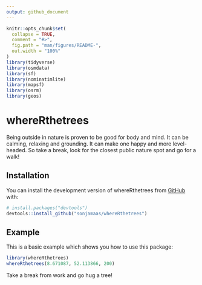 ```yaml
---
output: github_document
---
```


```r
knitr::opts_chunk$set(
  collapse = TRUE,
  comment = "#>",
  fig.path = "man/figures/README-",
  out.width = "100%"
)
library(tidyverse)
library(osmdata)
library(sf)
library(nominatimlite)
library(mapsf)
library(osrm)
library(geos)
```

# whereRthetrees

Being outside in nature is proven to be good for body and mind. It can be calming, relaxing and grounding. It can make one happy and more level-headed. So take a break, look for the closest public nature spot and go for a walk!

## Installation

You can install the development version of whereRthetrees from [GitHub](https://github.com/) with:

``` r
# install.packages("devtools")
devtools::install_github("sonjamaas/whereRthetrees")
```

## Example

This is a basic example which shows you how to use this package:

```r
library(whereRthetrees)
whereRthetrees(8.671087, 52.113866, 200)
```

Take a break from work and go hug a tree!

